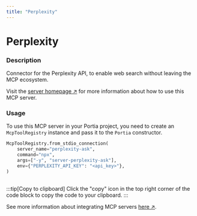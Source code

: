 ```yaml
---
title: "Perplexity"
---
```

<!-- WARNING: This file is auto-generated by generate_tool_docs.py. Do not edit manually. -->


# Perplexity

### Description

Connector for the Perplexity API, to enable web search without leaving the MCP ecosystem.

Visit the [server homepage ↗](https://github.com/ppl-ai/modelcontextprotocol) for more information about how to use this MCP server.

### Usage

To use this MCP server in your Portia project, you need to create an `McpToolRegistry` instance and pass it to the `Portia` constructor.

```python
McpToolRegistry.from_stdio_connection(
    server_name="perplexity-ask",
    command="npx",
    args=["-y", "server-perplexity-ask"],
    env={"PERPLEXITY_API_KEY": "<api_key>"},
)
                    
```

:::tip[Copy to clipboard]
Click the "copy" icon in the top right corner of the code block to copy the code to your clipboard.
:::

See more information about integrating MCP servers [here ↗](/mcp-servers).

